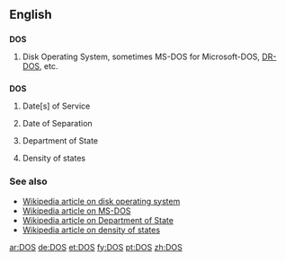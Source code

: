 {{see|DoS}}
==English==

==={{acronym}}===
'''DOS'''

# {{computing}} Disk Operating System, sometimes MS-DOS for Microsoft-DOS, [[DR-DOS]], etc.

==={{initialism}}===
'''DOS'''

# {{military}} Date[s] of Service
# {{military}} Date of Separation
# {{US}} Department of State
# {{science}} Density of states

===See also===
*[[w:DOS_%28disambiguation%29|Wikipedia article on disk operating system]]
*[[w:MS-DOS|Wikipedia article on MS-DOS]]
*[[w:United States Department of State|Wikipedia article on Department of State]]
*[[w:Density_of_states|Wikipedia article on density of states]]

[[ar:DOS]]
[[de:DOS]]
[[et:DOS]]
[[fy:DOS]]
[[pt:DOS]]
[[zh:DOS]]